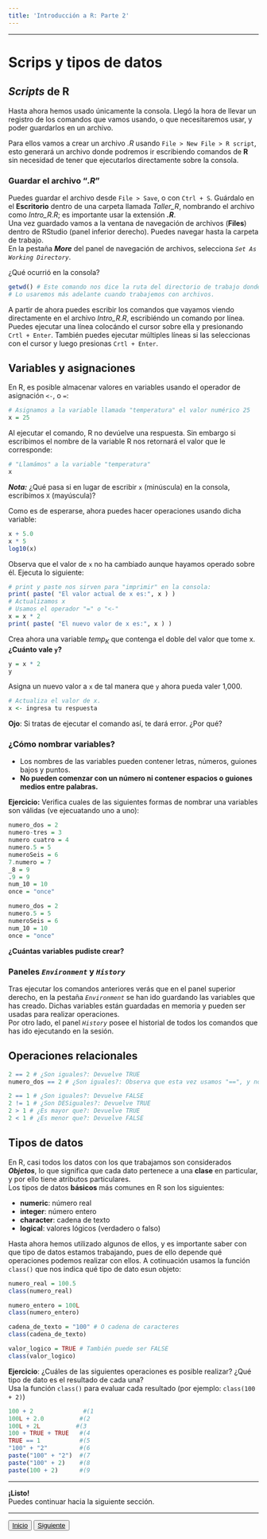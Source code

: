 ```yaml
---
title: 'Introducción a R: Parte 2'
---
```

***
# Scrips y tipos de datos

## *Scripts* de R

Hasta ahora hemos usado únicamente la consola. Llegó la hora de llevar un registro de los comandos que vamos usando, o que necesitaremos usar, y poder guardarlos en un archivo.

Para ellos vamos a crear un archivo *.R* usando `File > New File > R script`, esto generará un archivo donde podremos ir escribiendo comandos de **R** sin necesidad de tener que ejecutarlos directamente sobre la consola.

### Guardar el archivo "*.R*"
Puedes guardar el archivo desde `File > Save`, o con `Ctrl + S`. Guárdalo en el **Escritorio** dentro de una carpeta llamada *Taller_R*, nombrando el archivo como *Intro_R.R*; es importante usar la extensión __*.R*__.  
Una vez guardado vamos a la ventana de navegación de archivos (**Files**) dentro de RStudio (panel inferior derecho). Puedes navegar hasta la carpeta de trabajo.  
En la pestaña **_More_** del panel de navegación de archivos, selecciona *`Set As Working Directory`*.

¿Qué ocurrió en la consola?

```r
getwd() # Este comando nos dice la ruta del directorio de trabajo donde estamos.
# Lo usaremos más adelante cuando trabajemos con archivos.
```

A partir de ahora puedes escribir los comandos que vayamos viendo directamente en el archivo *Intro_R.R*, escribiéndo un comando por línea.  
Puedes ejecutar una línea colocándo el cursor sobre ella y presionando `Crtl + Enter`. También puedes ejecutar múltiples líneas si las seleccionas con el cursor y luego presionas `Crtl + Enter`.

## Variables y asignaciones

En R, es posible almacenar valores en variables usando el operador de asignación `<-`, o `=`: 
```r
# Asignamos a la variable llamada "temperatura" el valor numérico 25
x = 25
```
Al ejecutar el comando, R no devúelve una respuesta. Sin embargo si escribimos el nombre de la variable R nos retornará el valor que le corresponde:
```r
# "Llamámos" a la variable "temperatura"
x
```

**_Nota:_** ¿Qué pasa si en lugar de escribir `x` (minúscula) en la consola, escribímos `X` (mayúscula)?


Como es de esperarse, ahora puedes hacer operaciones usando dicha variable:
```r
x + 5.0
x * 5
log10(x)
```

Observa que el valor de `x` no ha cambiado aunque hayamos operado sobre él. Ejecuta lo siguiente:
```r
# print y paste nos sirven para "imprimir" en la consola:
print( paste( "El valor actual de x es:", x ) )
# Actualizamos x
# Usamos el operador "=" o "<-"
x = x * 2 
print( paste( "El nuevo valor de x es:", x ) )
```

Crea ahora una variable $temp_K$ que contenga el doble del valor que tome x. **¿Cuánto vale `y`?**
```r
y = x * 2
y
```

Asigna un nuevo valor a `x` de tal manera que `y` ahora pueda valer 1,000.
```r
# Actualiza el valor de x.
x <- ingresa tu respuesta
```

**Ojo**: Si tratas de ejecutar el comando así, te dará error. ¿Por qué?


### ¿Cómo nombrar variables?

* Los nombres de las variables pueden contener letras, números, guiones bajos y puntos. 
* **No pueden comenzar con un número ni contener espacios o guiones medios entre palabras.**  

**Ejercicio:** Verifica cuales de las siguientes formas de nombrar una variables son válidas (ve ejecuatando uno a uno):
```r
numero_dos = 2
numero-tres = 3
numero cuatro = 4
numero.5 = 5
numeroSeis = 6
7.numero = 7
_8 = 9
.9 = 9
num_10 = 10
once = "once"
```

```r
numero_dos = 2
numero.5 = 5
numeroSeis = 6
num_10 = 10
once = "once"
```

**¿Cuántas variables pudiste crear?**

### Paneles *`Environment`* y *`History`*
Tras ejecutar los comandos anteriores verás que en el panel superior derecho, en la pestaña *`Environment`* se han ido guardando las variables que has creado. Dichas variables están guardadas en memoria y pueden ser usadas para realizar operaciones.  
Por otro lado, el panel *`History`* posee el historial de todos los comandos que has ido ejecutando en la sesión.

## Operaciones relacionales

```r
2 == 2 # ¿Son iguales?: Devuelve TRUE
numero_dos == 2 # ¿Son iguales?: Observa que esta vez usamos "==", y no "="

2 == 1 # ¿Son iguales?: Devuelve FALSE
2 != 1 # ¿Son DESiguales?: Devuelve TRUE
2 > 1 # ¿Es mayor que?: Devuelve TRUE
2 < 1 # ¿Es menor que?: Devuelve FALSE
```

## Tipos de datos

En R, casi todos los datos con los que trabajamos son considerados **_Objetos_**, lo que significa que cada dato pertenece a una **clase** en particular, y por ello tiene atributos particulares.  
Los tipos de datos **básicos** más comunes en R son los siguientes:

* **numeric**: número real
* **integer**: número entero
* **character**: cadena de texto
* **logical**: valores lógicos (verdadero o falso)

Hasta ahora hemos utilizado algunos de ellos, y es importante saber con que tipo de datos estamos trabajando, pues de ello depende qué operaciones podemos realizar con ellos. A cotinuación usamos la función `class()` que nos indica qué tipo de dato esun objeto:

```r
numero_real = 100.5
class(numero_real)
```

```r
numero_entero = 100L
class(numero_entero)
```

```r
cadena_de_texto = "100" # O cadena de caracteres
class(cadena_de_texto)
```

```r
valor_logico = TRUE # También puede ser FALSE
class(valor_logico)
```

**Ejercicio**: ¿Cuáles de las siguientes operaciones es posible realizar? ¿Qué tipo de dato es el resultado de cada una?  
Usa la función `class()` para evaluar cada resultado (por ejemplo: `class(100 + 2)`)

```r
100 + 2				 #(1
100L + 2.0		   	#(2
100L + 2L		   #(3
100 + TRUE + TRUE	#(4
TRUE == 1			#(5
"100" + "2"		  	#(6
paste("100" + "2")	#(7
paste("100" + 2) 	#(8
paste(100 + 2)		#(9
```


***

**¡Listo!**  
Puedes continuar hacia la siguiente sección.

***

<button type="button" class="btn btn-primary pull-left">
  <a href="./intro_R_p1.html" style="color:inherit"> Inicio </a>
</button>

<button type="button" class="btn btn-primary pull-right">
  <a href="./intro_R_p3.html" style="color:inherit"> Siguiente </a>
</button>

